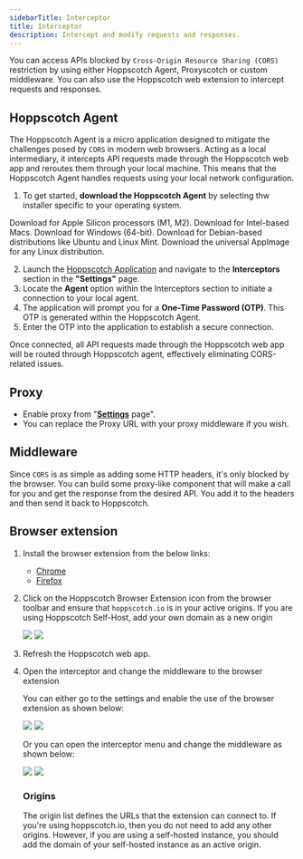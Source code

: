 ```yaml
---
sidebarTitle: Interceptor
title: Interceptor
description: Intercept and modify requests and responses.
---
```


You can access APIs blocked by `Cross-Origin Resource Sharing (CORS)` restriction by using either Hoppscotch Agent, Proxyscotch or custom middleware. You can also use the Hoppscotch web extension to intercept requests and responses.

## Hoppscotch Agent

The Hoppscotch Agent is a micro application designed to mitigate the challenges posed by `CORS` in modern web browsers. Acting as a local intermediary, it intercepts API requests made through the Hoppscotch web app and reroutes them through your local machine. This means that the Hoppscotch Agent handles requests using your local network configuration.

1. To get started, **download the Hoppscotch Agent** by selecting thw installer specific to your operating system.
<AccordionGroup>
  <Accordion title="Mac" icon="apple" defaultOpen="true">
    <Card title="Apple-Silicon (.dmg)" icon="laptop" href="">
      Download for Apple Silicon processors (M1, M2).
    </Card>
    <Card title="For Intel-based Macs (.dmg)" icon="microchip" href="">
      Download for Intel-based Macs.
    </Card>
  </Accordion>

  <Accordion title="Windows" icon="windows">
    <Card title="Windows Installer (.exe)" icon="microsoft" href="">
      Download for Windows (64-bit).
    </Card>
  </Accordion>

  <Accordion title="Linux" icon="linux">
    <Card title="Debian (.deb)" icon="debian" href="">
      Download for Debian-based distributions like Ubuntu and Linux Mint.
    </Card>
    <Card title="App Image (.AppImage)" icon="gear" href="">
      Download the universal AppImage for any Linux distribution.
    </Card>
  </Accordion>
</AccordionGroup>

2. Launch the [Hoppscotch Application](https://hoppscotch.io) and navigate to the **Interceptors** section in the **"Settings"** page.
3. Locate the **Agent** option within the Interceptors section to initiate a connection to your local agent.
4. The application will prompt you for a **One-Time Password (OTP)**. This OTP is generated within the Hoppscotch Agent.
5. Enter the OTP into the application to establish a secure connection.

Once connected, all API requests made through the Hoppscotch web app will be routed through Hoppscotch agent, effectively eliminating CORS-related issues.

## Proxy

- Enable proxy from "[**Settings**](https://hoppscotch.io/settings) page".
- You can replace the Proxy URL with your proxy middleware if you wish.

## Middleware

Since `CORS` is as simple as adding some HTTP headers, it's only blocked by the browser. You can build some proxy-like component that will make a call for you and get the response from the desired API. You add it to the headers and then send it back to Hoppscotch.

## Browser extension

1. Install the browser extension from the below links:

    - [Chrome](https://chrome.google.com/webstore/detail/hoppscotch-browser-extens/amknoiejhlmhancpahfcfcfhllgkpbld?hl=en)
    - [Firefox](https://addons.mozilla.org/en-US/firefox/addon/hoppscotch)

2. Click on the Hoppscotch Browser Extension icon from the browser toolbar and ensure that `hoppscotch.io` is in your active origins. If you are using Hoppscotch Self-Host, add your own domain as a new origin

    <Frame>
      <img className="block border border-black/5 rounded-md dark:border-white/5 dark:hidden" src="/images/browser-extension-light.png" />
      <img className="hidden border border-black/5 rounded-md dark:border-white/5 dark:block" src="/images/browser-extension-dark.png" />
    </Frame>

3. Refresh the Hoppscotch web app.
4. Open the interceptor and change the middleware to the browser extension

    You can either go to the settings and enable the use of the browser extension as shown below:

    <Frame>
      <img className="block border border-black/5 rounded-md dark:border-white/5 dark:hidden" src="/images/browser-extension-enable-1-light.png" />
      <img className="hidden border border-black/5 rounded-md dark:border-white/5 dark:block" src="/images/browser-extension-enable-1-dark.png" />
    </Frame>

    Or you can open the interceptor menu and change the middleware as shown below:

    <Frame>
      <img className="block border border-black/5 rounded-md dark:border-white/5 dark:hidden" src="/images/browser-extension-enable-2-light.png" />
      <img className="hidden border border-black/5 rounded-md dark:border-white/5 dark:block" src="/images/browser-extension-enable-2-dark.png" />
    </Frame>

    ### Origins
    The origin list defines the URLs that the extension can connect to. If you're using hoppscotch.io, then you do not need to add any other origins. However, if you are using a self-hosted instance, you should add the domain of your self-hosted instance as an active origin.